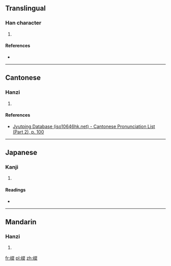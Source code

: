 ==Translingual==

===Han character===
{{Han char|rn=46|rad=山|as=10|sn=13|four=2579<sub>4</sub>|canj=山弓手木 (UNQD)|ids=⿰[[山]][[桀]]}}

# {{defn|Han|sort=山10}}

====References====
* {{Han ref|kx=0317.170|dkj=08338|dj=0617.380|hdz=10791.150|uh=5D65|ud=23909|bh=DD50|bd=56656}}

----

==Cantonese==

===Hanzi===
{{yue-hanzi|jyut=[[git6]]|y=git6}}

# {{defn|lang=yue|sort=山10}}

====References====
* [http://www.iso10646hk.net/jp/document/download.jsp Jyutping Database (iso10646hk.net) - Cantonese Pronunciation List (Part 2), p. 100]

----

==Japanese==

===Kanji===
{{ja-kanji|grade=|rs=山10}}

# {{defn|lang=ja|sort=山10}}

====Readings====
* {{ja-readings|on=[[けつ]] (ketsu), [[げち]] (gechi)|kun=}}

----

==Mandarin==

===Hanzi===
{{cmn-hanzi|pin=[[jié]] ([[jie2]])|wg=chieh<sup>2</sup>}}

# {{defn|lang=cmn|sort=山10}}

[[fr:嵥]]
[[pl:嵥]]
[[zh:嵥]]